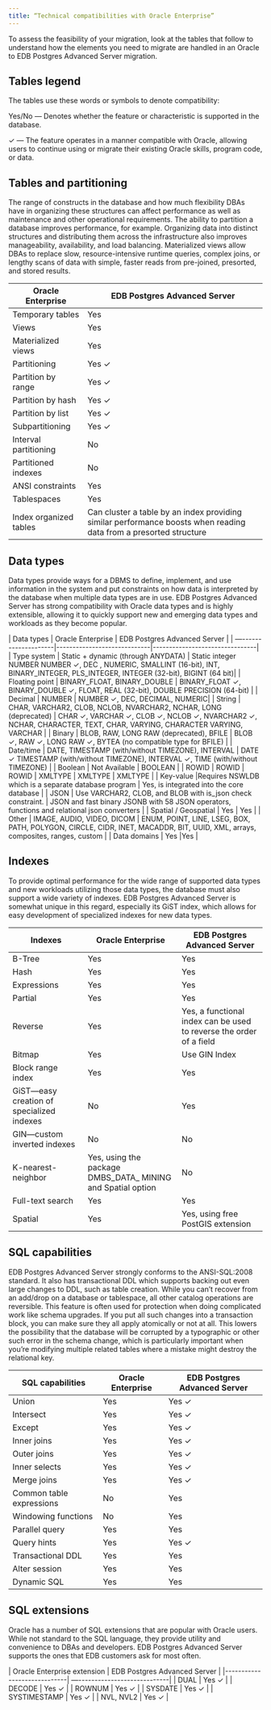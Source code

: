 ```yaml
---
title: “Technical compatibilities with Oracle Enterprise”
---
```


To assess the feasibility of your migration, look at the tables that follow to understand how the elements you need to migrate are handled in an Oracle to EDB Postgres Advanced Server migration.

## Tables legend 

The tables use these words or symbols to denote compatibility:

Yes/No — Denotes whether the feature or characteristic is supported in the database. 

✓ — The feature operates in a manner compatible with Oracle, allowing users to continue using or migrate their existing Oracle skills, program code, or data. 


##  Tables and partitioning

The range of constructs in the database and how much flexibility DBAs have in organizing these structures can affect performance as well as maintenance and other operational requirements. The ability to partition a database improves performance, for example. Organizing data into distinct structures and distributing them across the infrastructure also improves manageability, availability, and load balancing. Materialized views allow DBAs to replace slow, resource-intensive runtime queries, complex joins, or lengthy scans of data with simple, faster reads from pre-joined, presorted, and stored results.

| Oracle Enterprise      | EDB Postgres Advanced Server  |
|------------------------|-------------------------------|
| Temporary tables       | Yes                           |
| Views                  | Yes                           |
| Materialized views     | Yes                           |
| Partitioning           | Yes ✓                         |
| Partition by range     | Yes ✓                         |
| Partition by hash      | Yes ✓                         |
| Partition by list      | Yes ✓                         |
| Subpartitioning        | Yes ✓                         |
| Interval partitioning  | No                            |
| Partitioned indexes    | No                            |
| ANSI constraints       | Yes                           |
| Tablespaces            | Yes                           |
| Index organized tables | Can cluster a table by an index providing similar performance boosts when reading data from a presorted structure |

## Data types 

Data types provide ways for a DBMS to define, implement, and use information in the system and put constraints on how data is interpreted by the database when multiple data types are in use. EDB Postgres Advanced Server has strong compatibility with Oracle data types and is highly extensible, allowing it to quickly support new and emerging data types and workloads as they become popular. 

| Data types           | Oracle Enterprise           | EDB Postgres Advanced Server   |
| —--------------------|-----------------------------|--------------------------------|
| Type system          |  Static + dynamic (through ANYDATA) | Static integer NUMBER NUMBER ✓, DEC , NUMERIC, SMALLINT (16-bit), INT, BINARY_INTEGER, PLS_INTEGER, INTEGER (32-bit), BIGINT (64 bit)|
| Floating point       | BINARY_FLOAT, BINARY_DOUBLE | BINARY_FLOAT ✓, BINARY_DOUBLE ✓, FLOAT, REAL (32-bit), DOUBLE PRECISION (64-bit) |
| Decimal              | NUMBER                      | NUMBER ✓, DEC, DECIMAL, NUMERIC| 
| String               | CHAR, VARCHAR2, CLOB, NCLOB, NVARCHAR2, NCHAR, LONG (deprecated) | CHAR ✓, VARCHAR ✓, CLOB ✓, NCLOB ✓, NVARCHAR2 ✓, NCHAR, CHARACTER, TEXT, CHAR, VARYING, CHARACTER VARYING, VARCHAR | 
| Binary               | BLOB, RAW, LONG RAW (deprecated), BFILE | BLOB ✓, RAW ✓, LONG RAW ✓, BYTEA (no compatible type for BFILE) |
| Date/time            | DATE, TIMESTAMP (with/without TIMEZONE), INTERVAL | DATE ✓ TIMESTAMP (with/without TIMEZONE), INTERVAL ✓, TIME (with/without TIMEZONE) |
| Boolean              | Not Available               | BOOLEAN                        | 
| ROWID                | ROWID                       | ROWID 
| XMLTYPE              | XMLTYPE                     | XMLTYPE                        |
|  Key-value           |Requires NSWLDB which is a separate database program  | Yes, is integrated into the core database |
| JSON                 | Use VARCHAR2, CLOB, and BLOB with is_json check constraint. | JSON and fast binary JSONB with 58 JSON operators, functions and relational json converters |
| Spatial / Geospatial | Yes                         | Yes                            |
| Other                | IMAGE, AUDIO, VIDEO, DICOM  | ENUM, POINT, LINE, LSEG, BOX, PATH, POLYGON, CIRCLE, CIDR, INET, MACADDR, BIT, UUID, XML, arrays, composites, ranges, custom |
| Data domains         | Yes                         |Yes                             |

## Indexes 

To provide optimal performance for the wide range of supported data types and new workloads utilizing those data types, the database must also support a wide variety of indexes. EDB Postgres Advanced Server is somewhat unique in this regard, especially its GiST index, which allows for easy development of specialized indexes for new data types. 

| Indexes            |Oracle Enterprise | EDB Postgres Advanced Server      |
|--------------------|------------------|-----------------------------------|
| B-Tree             | Yes              | Yes                               |
| Hash               | Yes              | Yes                               |
| Expressions        | Yes              | Yes                               |
| Partial            | Yes              | Yes                               |
| Reverse            | Yes              | Yes, a functional index can be used to reverse the order of a field |
| Bitmap             | Yes              | Use GIN Index                     |
| Block range index  | Yes              | Yes                               |
| GiST&mdash;easy creation of specialized indexes | No    | Yes             |
| GIN&mdash;custom inverted indexes | No| No                                |
| K-nearest-neighbor | Yes, using the package DMBS_DATA_ MINING and Spatial option | No |
| Full-text search   |Yes               | Yes                               |
| Spatial            | Yes              | Yes, using free PostGIS extension |

## SQL capabilities 

EDB Postgres Advanced Server strongly conforms to the ANSI-SQL:2008 standard. It also has transactional DDL which supports backing out even large changes to DDL, such as table creation. While you can’t recover from an add/drop on a database or tablespace, all other catalog operations are reversible. This feature is often used for protection when doing complicated work like schema upgrades. If you put all such changes into a transaction block, you can make sure they all apply atomically or not at all. This lowers the possibility that the database will be corrupted by a typographic or other such error in the schema change, which is particularly important when you’re modifying multiple related tables where a mistake might destroy the relational key. 

| SQL capabilities         | Oracle Enterprise | EDB Postgres Advanced Server |
|--------------------------|-------------------|------------------------------|
| Union                    | Yes               | Yes ✓                        |
| Intersect                | Yes               | Yes ✓                        |
| Except                   | Yes               | Yes ✓                        |
| Inner joins              | Yes               | Yes ✓                        |
| Outer joins              | Yes               | Yes ✓                        |
| Inner selects            | Yes               | Yes ✓                        |
| Merge joins              | Yes               | Yes ✓                        |
| Common table expressions | No                | Yes                          |
| Windowing functions      | No                | Yes                          |
| Parallel query           | Yes               | Yes                          |
| Query hints              | Yes               | Yes ✓                        |
| Transactional DDL        | Yes               | Yes                          |
| Alter session            | Yes               | Yes                          |
| Dynamic SQL              | Yes               | Yes                          |

## SQL extensions 

Oracle has a number of SQL extensions that are popular with Oracle users. While not standard to the SQL language, they provide utility and convenience to DBAs and developers. EDB Postgres Advanced Server supports the ones that EDB customers ask for most often. 

| Oracle Enterprise extension | EDB Postgres Advanced Server |
|-----------------------------| —----------------------------|
| DUAL                        | Yes ✓                        |
| DECODE                      | Yes ✓                        |
| ROWNUM                      | Yes ✓                        |
| SYSDATE                     | Yes ✓                        |
| SYSTIMESTAMP                | Yes ✓                        |
| NVL, NVL2                   | Yes ✓                        |
